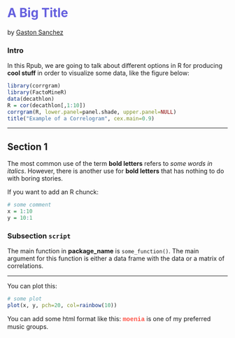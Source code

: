 <font color="#645fde">A Big Title</font>
========================================================
by [Gaston Sanchez](http://www.gastonsanchez.com)

### Intro
In this Rpub, we are going to talk about different options in R for producing **cool stuff** in order to visualize some data, like the figure below:

```r
library(corrgram)
library(FactoMineR)
data(decathlon)
R = cor(decathlon[,1:10])
corrgram(R, lower.panel=panel.shade, upper.panel=NULL)
title("Example of a Correlogram", cex.main=0.9)
```


<hr>
## Section 1
The most common use of the term **bold letters** refers to *some words in italics*. However, there is another use for **bold letters** that has nothing to do with boring stories.

If you want to add an R chunck:
```r
# some comment
x = 1:10
y = 10:1
```


### Subsection ```script```
The main function in **package_name** is ```some_function()```. The main argument for this function is either a data frame with the data or a matrix of correlations.

<hr>
You can plot this:
```r
# some plot
plot(x, y, pch=20, col=rainbow(10))
```


You can add some html format like this: <span style="font-family:courier new;"><strong><font color="#FF5347">moenia</font></strong></span> is one of my preferred music groups.

